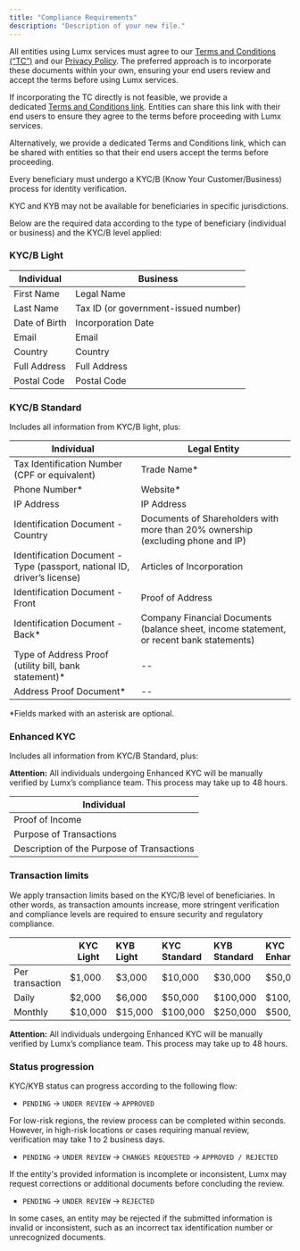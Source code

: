 ```yaml
---
title: "Compliance Requirements"
description: "Description of your new file."
---
```


All entities using Lumx services must agree to our [Terms and Conditions (“TC”)](https://lumx.io/terms-of-use) and our [Privacy Policy](https://lumx.io/privacy-policy). The preferred approach is to incorporate these documents within your own, ensuring your end users review and accept the terms before using Lumx services.

If incorporating the TC directly is not feasible, we provide a dedicated [Terms and Conditions](https://lumx.io/terms-of-use)[ link](https://lumx.io/terms-of-use). Entities can share this link with their end users to ensure they agree to the terms before proceeding with Lumx services.[
](https://docs.lumx.io/concepts/orchestration)

Alternatively, we provide a dedicated Terms and Conditions link, which can be shared with entities so that their end users accept the terms before proceeding.

Every beneficiary must undergo a KYC/B (Know Your Customer/Business) process for identity verification.

<Note>
  KYC and KYB may not be available for beneficiaries in specific jurisdictions.
</Note>

Below are the required data according to the type of beneficiary (individual or business) and the KYC/B level applied:

### KYC/B Light

| Individual    | Business                             |
| ------------- | ------------------------------------ |
| First Name    | Legal Name                           |
| Last Name     | Tax ID (or government-issued number) |
| Date of Birth | Incorporation Date                   |
| Email         | Email                                |
| Country       | Country                              |
| Full Address  | Full Address                         |
| Postal Code   | Postal Code                          |

### KYC/B Standard

Includes all information from KYC/B light, plus:

| Individual                                                               | Legal Entity                                                                             |
| ------------------------------------------------------------------------ | ---------------------------------------------------------------------------------------- |
| Tax Identification Number (CPF or equivalent)                            | Trade Name\*                                                                             |
| Phone Number\*                                                           | Website\*                                                                                |
| IP Address                                                               | IP Address                                                                               |
| Identification Document - Country                                        | Documents of Shareholders with more than 20% ownership (excluding phone and IP)          |
| Identification Document - Type (passport, national ID, driver’s license) | Articles of Incorporation                                                                |
| Identification Document - Front                                          | Proof of Address                                                                         |
| Identification Document - Back\*                                         | Company Financial Documents (balance sheet, income statement, or recent bank statements) |
| Type of Address Proof (utility bill, bank statement)\*                   | --                                                                                       |
| Address Proof Document\*                                                 | --                                                                                       |

\*Fields marked with an asterisk are optional.

### Enhanced KYC

Includes all information from KYC/B Standard, plus:

**Attention:** All individuals undergoing Enhanced KYC will be manually verified by Lumx’s compliance team. This process may take up to 48 hours.

| Individual                                 |
| ------------------------------------------ |
| Proof of Income                            |
| Purpose of Transactions                    |
| Description of the Purpose of Transactions |

### Transaction limits

We apply transaction limits based on the KYC/B level of beneficiaries. In other words, as transaction amounts increase, more stringent verification and compliance levels are required to ensure security and regulatory compliance.

|                 | KYC Light | KYB Light | KYC Standard | KYB Standard | KYC Enhanced |
| :-------------- | --------- | :-------- | :----------- | :----------- | :----------- |
| Per transaction | $1,000    | $3,000    | $10,000      | $30,000      | $50,000      |
| Daily           | $2,000    | $6,000    | $50,000      | $100,000     | $100,000     |
| Monthly         | $10,000   | $15,000   | $100,000     | $250,000     | $500,00      |

**Attention:** All individuals undergoing Enhanced KYC will be manually verified by Lumx’s compliance team. This process may take up to 48 hours.

### Status progression

KYC/KYB status can progress according to the following flow:

* `PENDING` → `UNDER REVIEW` → `APPROVED`

For low-risk regions, the review process can be completed within seconds. However, in high-risk locations or cases requiring manual review, verification may take 1 to 2 business days.

* `PENDING` → `UNDER REVIEW` → `CHANGES REQUESTED` → `APPROVED / REJECTED`

If the entity's provided information is incomplete or inconsistent, Lumx may request corrections or additional documents before concluding the review.

* `PENDING` → `UNDER REVIEW` → `REJECTED`

In some cases, an entity may be rejected if the submitted information is invalid or inconsistent, such as an incorrect tax identification number or unrecognized documents.
